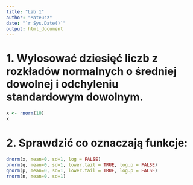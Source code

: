 ---
title: "Lab 1"
author: "Mateusz"
date: "`r Sys.Date()`"
output: html_document
---


# 1. Wylosować dziesięć liczb z rozkładów normalnych o średniej dowolnej i odchyleniu standardowym dowolnym. 

```{R}
x <- rnorm(10)
x
```
# 2. Sprawdzić co oznaczają funkcje: 

```{R}
dnorm(x, mean=0, sd=1, log = FALSE) 
pnorm(q, mean=0, sd=1, lower.tail = TRUE, log.p = FALSE) 
qnorm(p, mean=0, sd=1, lower.tail = TRUE, log.p = FALSE) 
rnorm(n, mean=0, sd=1) 
```

